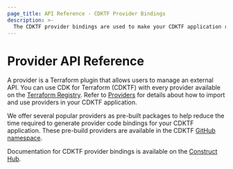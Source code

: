 ```yaml
---
page_title: API Reference - CDKTF Provider Bindings
description: >-
  The CDKTF provider bindings are used to make your CDKTF application run with different Terraform providers
---
```


# Provider API Reference

A provider is a Terraform plugin that allows users to manage an external API. You can use CDK for Terraform (CDKTF) with every provider available on the [Terraform Registry](https://registry.terraform.io/browse/providers). Refer to [Providers](/cdktf/concepts/providers) for details about how to import and use providers in your CDKTF application.

We offer several popular providers as pre-built packages to help reduce the time required to generate provider code bindings for your CDKTF application. These pre-build providers are available in the CDKTF [GitHub namespace](https://github.com/topics/pre-built-provider).

Documentation for CDKTF provider bindings is available on the [Construct Hub](https://constructs.dev/search?cdk=cdktf&sort=downloadsDesc&offset=0).
